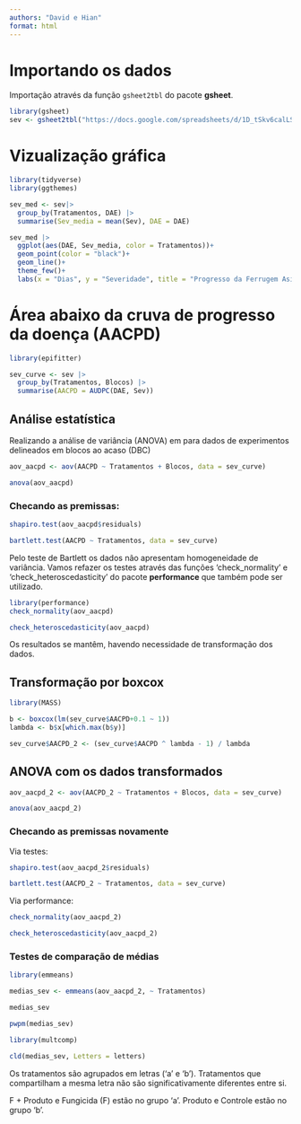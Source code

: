 ```yaml
---
authors: "David e Hian"
format: html
---
```


# Importando os dados

Importação através da função `gsheet2tbl` do pacote  **gsheet**.
```r
library(gsheet)
sev <- gsheet2tbl("https://docs.google.com/spreadsheets/d/1D_tSkv6calLSIxxzwG_qiMH3cBlG1Y0B/edit#gid=238991737")

```

# Vizualização gráfica

```r
library(tidyverse)
library(ggthemes)

```

```r
sev_med <- sev|>
  group_by(Tratamentos, DAE) |> 
  summarise(Sev_media = mean(Sev), DAE = DAE)

sev_med |> 
  ggplot(aes(DAE, Sev_media, color = Tratamentos))+
  geom_point(color = "black")+
  geom_line()+
  theme_few()+
  labs(x = "Dias", y = "Severidade", title = "Progresso da Ferrugem Asiática da Soja")

```

# Área abaixo da cruva de progresso da doença (AACPD)
```r
library(epifitter)

sev_curve <- sev |> 
  group_by(Tratamentos, Blocos) |> 
  summarise(AACPD = AUDPC(DAE, Sev))

```

## Análise estatística

Realizando a análise de variância (ANOVA) em para dados de experimentos delineados em blocos ao acaso (DBC)
```r
aov_aacpd <- aov(AACPD ~ Tratamentos + Blocos, data = sev_curve)

anova(aov_aacpd)

```
### Checando as premissas: 
```r
shapiro.test(aov_aacpd$residuals)

```
```r
bartlett.test(AACPD ~ Tratamentos, data = sev_curve)

```
Pelo teste de Bartlett os dados não apresentam homogeneidade de variância. Vamos refazer os testes através das funções 'check_normality' e 'check_heteroscedasticity' do pacote **performance** que também pode ser utilizado.

```r
library(performance)
check_normality(aov_aacpd)

```

```r
check_heteroscedasticity(aov_aacpd)

```
Os resultados se mantêm, havendo necessidade de transformação dos dados.

## Transformação por boxcox
```r
library(MASS)

b <- boxcox(lm(sev_curve$AACPD+0.1 ~ 1))
lambda <- b$x[which.max(b$y)]

sev_curve$AACPD_2 <- (sev_curve$AACPD ^ lambda - 1) / lambda

```

## ANOVA com os dados transformados
```r


aov_aacpd_2 <- aov(AACPD_2 ~ Tratamentos + Blocos, data = sev_curve)

anova(aov_aacpd_2)

```

### Checando as premissas novamente

Via testes: 
```r
shapiro.test(aov_aacpd_2$residuals)

```

```r
bartlett.test(AACPD_2 ~ Tratamentos, data = sev_curve)

```

Via performance:
```r
check_normality(aov_aacpd_2)

```

```r
check_heteroscedasticity(aov_aacpd_2)

```
### Testes de comparação de médias

```r
library(emmeans)

medias_sev <- emmeans(aov_aacpd_2, ~ Tratamentos)

medias_sev

```

```r
pwpm(medias_sev)

```

```r
library(multcomp)

cld(medias_sev, Letters = letters)

```
Os tratamentos são agrupados em letras ('a' e 'b'). Tratamentos que compartilham a mesma letra não são significativamente diferentes entre si.

F + Produto e Fungicida (F) estão no grupo 'a'.
Produto e Controle estão no grupo 'b'.
